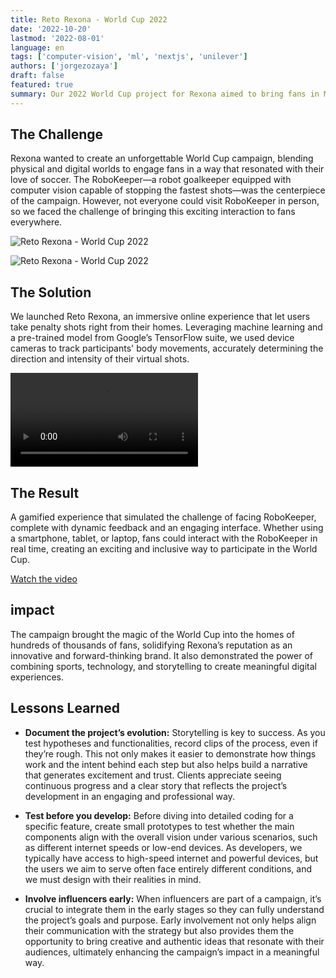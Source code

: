 ```yaml
---
title: Reto Rexona - World Cup 2022
date: '2022-10-20'
lastmod: '2022-08-01'
language: en
tags: ['computer-vision', 'ml', 'nextjs', 'unilever']
authors: ['jorgezozaya']
draft: false
featured: true
summary: Our 2022 World Cup project for Rexona aimed to bring fans in Mexico closer to the game than ever before. 
---
```



## The Challenge

Rexona wanted to create an unforgettable World Cup campaign, blending physical and digital worlds to engage fans in a way that resonated with their love of soccer. The RoboKeeper—a robot goalkeeper equipped with computer vision capable of stopping the fastest shots—was the centerpiece of the campaign. However, not everyone could visit RoboKeeper in person, so we faced the challenge of bringing this exciting interaction to fans everywhere.

![Reto Rexona - World Cup 2022](https://res.cloudinary.com/dbtnomqnj/image/upload/v1732918376/portfolio/Screenshot_2024-11-29_at_2.02.34_PM_uh1vpz.jpg)

![Reto Rexona - World Cup 2022](https://res.cloudinary.com/dbtnomqnj/image/upload/v1732918375/portfolio/Screenshot_2024-11-29_at_2.03.03_PM_obgccn.jpg)

## The Solution

We launched Reto Rexona, an immersive online experience that let users take penalty shots right from their homes. Leveraging machine learning and a pre-trained model from Google’s TensorFlow suite, we used device cameras to track participants' body movements, accurately determining the direction and intensity of their virtual shots.

<video controls className="w-full">
  <source 
  src="https://cdn.sanity.io/files/6vw2op87/production/2443a9e6bca24c6c0f430446a6364d31a5ff98e1.mp4" 
  type="video/mp4" />
  Your browser does not support the video tag.
</video>

## The Result

A gamified experience that simulated the challenge of facing RoboKeeper, complete with dynamic feedback and an engaging interface. Whether using a smartphone, tablet, or laptop, fans could interact with the RoboKeeper in real time, creating an exciting and inclusive way to participate in the World Cup.


[Watch the video](https://www.youtube.com/watch?v=RVGdAZJ7H9M&ab_channel=JorgeZozaya)


## impact

The campaign brought the magic of the World Cup into the homes of hundreds of thousands of fans, solidifying Rexona’s reputation as an innovative and forward-thinking brand. It also demonstrated the power of combining sports, technology, and storytelling to create meaningful digital experiences.

## Lessons Learned

+ **Document the project’s evolution:** Storytelling is key to success. As you test hypotheses and functionalities, record clips of the process, even if they’re rough. This not only makes it easier to demonstrate how things work and the intent behind each step but also helps build a narrative that generates excitement and trust. Clients appreciate seeing continuous progress and a clear story that reflects the project’s development in an engaging and professional way.

+ **Test before you develop:** Before diving into detailed coding for a specific feature, create small prototypes to test whether the main components align with the overall vision under various scenarios, such as different internet speeds or low-end devices. As developers, we typically have access to high-speed internet and powerful devices, but the users we aim to serve often face entirely different conditions, and we must design with their realities in mind.

+ **Involve influencers early:** When influencers are part of a campaign, it’s crucial to integrate them in the early stages so they can fully understand the project’s goals and purpose. Early involvement not only helps align their communication with the strategy but also provides them the opportunity to bring creative and authentic ideas that resonate with their audiences, ultimately enhancing the campaign’s impact in a meaningful way.


